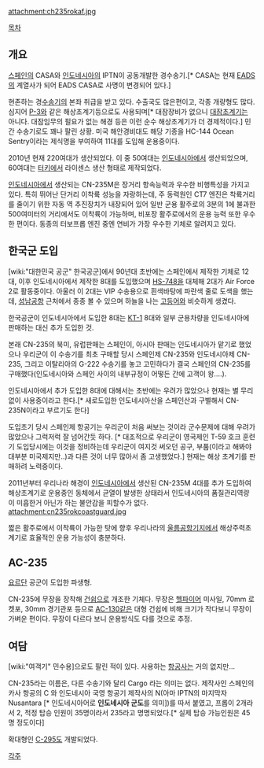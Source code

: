 attachment:ch235rokaf.jpg

[[목차]]
== 개요 ==
[[스페인]]의 CASA와 [[인도네시아]]의 IPTN이 공동개발한 경수송기.[* CASA는 현재 [[EADS]]의 계열사가 되어 EADS CASA로 사명이 변경되어 있다.]

현존하는 경[[수송기]]의 본좌 취급을 받고 있다. 수출국도 많은편이고, 각종 개량형도 많다. 심지어 [[P-3]]와 같은 해상초계기등으로도 사용되며[* 대잠장비가 없으니 [[대잠초계기]]는 아니다. 대잠임무의 필요가 없는 해경 등은 이런 순수 해상초계기가 더 경제적이다.] 민간 수송기로도 꽤나 팔린 상황. 미국 해안경비대도 해당 기종을 HC-144 Ocean Sentry이라는 제식명을 부여하여 11대를 도입해 운용중이다.

2010년 현재 220여대가 생산되었다. 이 중 50여대는 [[인도네시아]]에서 생산되었으며, 60여대는 [[터키]]에서 라이센스 생산 형태로 제작되었다.

[[인도네시아]]에서 생산되는 CN-235M은 장거리 항속능력과 우수한 비행특성을 가지고 있다. 특히 뛰어난 단거리 이착륙 성능을 자랑하는데, 주 동력원인 CT7 엔진은 착륙거리를 줄이기 위한 자동 역 추진장치가 내장되어 있어 일반 군용 활주로의 3분의 1에 불과한 500여미터의 거리에서도 이착륙이 가능하며, 비포장 활주로에서의 운용 능력 또한 우수한 편이다. 동종의 터보프롭 엔진 중엔 연비가 가장 우수한 기체로 알려지고 있다.
== 한국군 도입 ==
[wiki:"대한민국 공군" 한국공군]에서 90년대 초반에는 스페인에서 제작한 기체로 12대, 이후 인도네시아에서 제작한 8대를 도입했으며 [[HS-748]]을 대체해 2대가 Air Force 2로 활동중이다. 아울러 이 2대는 VIP 수송용으로 흰색바탕에 파란색 줄로 도색을 했는데, [[성남공항]] 근처에서 종종 볼 수 있으며 하늘을 나는 [[고등어]]와 비슷하게 생겼다.

한국공군이 인도네시아에서 도입한 8대는 [[KT-1]] 8대와 일부 군용차량을 인도네시아에 판매하는 대신 추가 도입한 것.

본래 CN-235의 북미, 유럽판매는 스페인이, 아시아 판매는 인도네시아가 맡기로 했었으나 우리군이 이 수송기를 최초 구매할 당시 스페인제 CN-235와 인도네시아제 CN-235, 그리고 이탈리아의 G-222 수송기를 놓고 고민하다가 결국 스페인의 CN-235를 구매했다(인도네시아와 스페인 사이의 내부규정이 어떻든 간에 고객이 왕....). 

인도네시아에서 추가 도입한 8대에 대해서는 초반에는 우려가 많았으나 현재는 별 무리 없이 사용중이라고 한다.[* 새로도입한 인도네시아산을 스페인산과 구별해서 CN-235N이라고 부르기도 한다]

도입초기 당시 스페인제 항공기는 우리군이 처음 써보는 것이라 군수문제에 대해 우려가 많았으나 그럭저럭 잘 넘어간듯 하다. [* 대조적으로 우리군이 영국제인 T-59 호크 훈련기 도입당시에는 이것을 정비하는데 우리군이 여지것 써오던 공구, 부품(이라고 해봐야 대부분 미국제지만..)과 다른 것이 너무 많아서 좀 고생했었다.] 현재는 해상 초계기를 판매하려 노력중이다. 

2011년부터 우리나라 해경이 [[인도네시아]]에서 생산된 CN-235M  4대를 추가 도입하여 해상초계기로 운용중인 동체에서 균열이 발생한 상태라서 인도네시아의  품질관리역량이 미흡한거 아닌가 하는 불안감을 피할수가 없다.
attachment:cn235rokcoastguard.jpg

짧은 활주로에서 이착륙이 가능한 탓에 향후 우리나라의 [[울릉공항]]기지에서 해상주력초계기로 효율적인 운용 가능성이 충분하다.
== AC-235 ==
[[요르단]] 공군이 도입한 파생형.

CN-235에 무장을 장착해 [[건쉽]]으로 개조한 기체다. 무장은 [[헬파이어]] 미사일, 70mm 로켓포, 30mm 경기관포 등으로 [[AC-130]]같은 대형 건쉽에 비해 크기가 작다보니 무장이 가벼운 편이다. 무장이 다르다 보니 운용방식도 다를 것으로 추정.

== 여담 ==
[wiki:"여객기" 민수용]으로도 팔린 적이 있다. 사용하는 [[항공사]]는 거의 없지만...

CN-235라는 이름은, 다른 수송기와 달리 Cargo 라는 의미는 없다. 제작사인 스페인의 카사 항공의 C 와 인도네시아 국영 항공기 제작사의 N(아마 IPTN의 마지막자 Nusantara [* 인도네시아어로 '''인도네시아 군도'''를 의미])를 따서 붙였고, 프롭이 2개라서 2, 적정 탑승 인원이 35명이라서 235라고 명명되었다.[* 실제 탑승 가능인원은 45명 정도이다]

확대형인 [[C-295]]도 개발되었다.


[[각주]]
